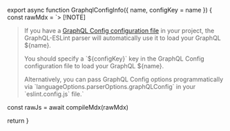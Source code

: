 
export async function GraphqlConfigInfo({ name, configKey = name }) {
  const rawMdx = `> [!NOTE]
>
> If you have a
> [GraphQL Config configuration file](https://the-guild.dev/graphql/config/docs/user/usage) in your
> project, the GraphQL-ESLint parser will automatically use it to load your GraphQL ${name}.
>
> You should specify a \`${configKey}\` key in the GraphQL Config configuration file to load your
> GraphQL ${name}.
>
> Alternatively, you can pass GraphQL Config options programmatically via
> \`languageOptions.parserOptions.graphQLConfig\` in your \`eslint.config.js\` file.`

const rawJs = await compileMdx(rawMdx)

return <MDXRemote compiledSource={rawJs} /> }
